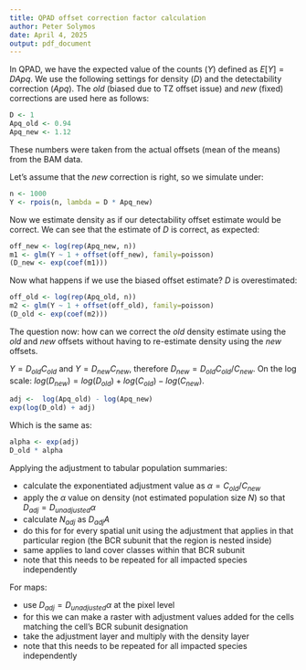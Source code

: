 ```yaml
---
title: QPAD offset correction factor calculation
author: Peter Solymos
date: April 4, 2025
output: pdf_document
---
```


In QPAD, we have the expected value of the counts ($Y$) defined as $E[Y]=DApq$.
We use the following settings for density ($D$) and the detectability correction ($Apq$).
The _old_ (biased due to TZ offset issue) and _new_ (fixed) corrections
are used here as follows:

```r
D <- 1
Apq_old <- 0.94
Apq_new <- 1.12
```

These numbers were taken from the actual offsets (mean of the means) from the BAM data.

Let's assume that the _new_ correction is right, so we simulate under:

```r
n <- 1000
Y <- rpois(n, lambda = D * Apq_new)
```

Now we estimate density as if our detectability offset estimate would be correct.
We can see that the estimate of $D$ is correct, as expected:

```r
off_new <- log(rep(Apq_new, n))
m1 <- glm(Y ~ 1 + offset(off_new), family=poisson)
(D_new <- exp(coef(m1)))
```

Now what happens if we use the biased offset estimate? $D$ is overestimated:

```r
off_old <- log(rep(Apq_old, n))
m2 <- glm(Y ~ 1 + offset(off_old), family=poisson)
(D_old <- exp(coef(m2)))
```

The question now: how can we correct the _old_ density estimate using the
_old_ and _new_ offsets without having to re-estimate density using the _new_ offsets.

$Y=D_{old}C_{old}$ and $Y=D_{new}C_{new}$, therefore
$D_{new} = D_{old}C_{old}/C_{new}$.
On the log scale: $log(D_{new}) = log(D_{old})+log(C_{old})-log(C_{new})$.

```r
adj <-  log(Apq_old) - log(Apq_new)
exp(log(D_old) + adj)
```

Which is the same as:

```r
alpha <- exp(adj)
D_old * alpha
```

Applying the adjustment to tabular population summaries:

- calculate the exponentiated adjustment value as $\alpha=C_{old}/C_{new}$
- apply the $\alpha$ value on density (not estimated population size $N$) so that $D_{adj} = D_{unadjusted} \alpha$
- calculate $N_{adj}$ as $D_{adj}A$
- do this for for every spatial unit using the adjustment that applies in that particular region (the BCR subunit that the region is nested inside)
- same applies to land cover classes within that BCR subunit
- note that this needs to be repeated for all impacted species independently

For maps:

- use $D_{adj} = D_{unadjusted} \alpha$ at the pixel level
- for this we can make a raster with adjustment values added for the cells matching the cell's BCR subunit designation
- take the adjustment layer and multiply with the density layer
- note that this needs to be repeated for all impacted species independently
